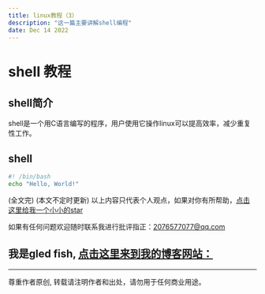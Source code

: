 ```yaml
---
title: linux教程（3）
description: "这一篇主要讲解shell编程"
date: Dec 14 2022
---
```


# shell 教程
## shell简介
shell是一个用C语言编写的程序，用户使用它操作linux可以提高效率，减少重复性工作。
## shell
```bash
#! /bin/bash 
echo "Hello, World!"
```















(全文完)
(本文不定时更新)
以上内容只代表个人观点，如果对你有所帮助，[点击这里给我一个小小的star](https://github.com/gledfish/blog)

如果有任何问题欢迎随时联系我进行批评指正：2076577077@qq.com  
 
我是gled fish, [点击这里来到我的博客网站：](https://gledfish.netlify.app/)
---
---
尊重作者原创, 转载请注明作者和出处，请勿用于任何商业用途。

